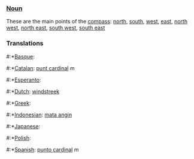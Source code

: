 ===[[Noun]]===

These are the main points of the [[compass]]: [[north]], [[south]], [[west]], [[east]], [[north west]], [[north east]], [[south west]], [[south east]]

===Translations===
#:*[[Basque]]: [[]]
#:*[[Catalan]]: [[punt cardinal]] ''m''
#:*[[Esperanto]]: [[]]
#:*[[Dutch]]: [[windstreek]]
#:*[[Greek]]: [[]]
#:*[[Indonesian]]: [[mata angin]]
#:*[[Japanese]]: [[]]
#:*[[Polish]]: [[]]
#:*[[Spanish]]: [[punto cardinal]] ''m''